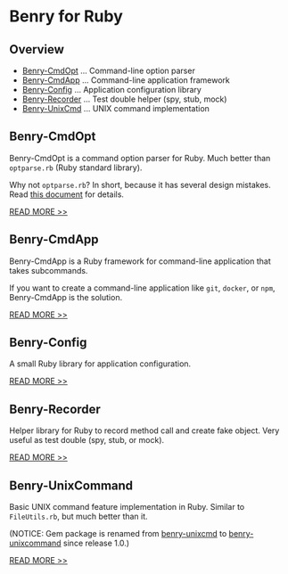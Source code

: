 # Benry for Ruby


## Overview

* [Benry-CmdOpt](#benry-cmdopt) ... Command-line option parser
* [Benry-CmdApp](#benry-cmdapp) ... Command-line application framework
* [Benry-Config](#benry-config) ... Application configuration library
* [Benry-Recorder](#benry-recorder) ... Test double helper (spy, stub, mock)
* [Benry-UnixCmd](#benry-unixcmd) ... UNIX command implementation


## Benry-CmdOpt

Benry-CmdOpt is a command option parser for Ruby.
Much better than ``optparse.rb`` (Ruby standard library).

Why not ``optparse.rb``? In short, because it has several design mistakes.
Read [this document](benry-cmdopt.html#why-not-optparserb) for details.

[READ MORE >>](benry-cmdopt.html)


## Benry-CmdApp

Benry-CmdApp is a Ruby framework for command-line application that takes subcommands.

If you want to create a command-line application like ``git``, ``docker``, or ``npm``,
Benry-CmdApp is the solution.

[READ MORE >>](benry-cmdapp.html)


## Benry-Config

A small Ruby library for application configuration.

[READ MORE >>](benry-config.html)


## Benry-Recorder

Helper library for Ruby to record method call and create fake object.
Very useful as test double (spy, stub, or mock).

[READ MORE >>](benry-recorder.html)


## Benry-UnixCommand

Basic UNIX command feature implementation in Ruby.
Similar to ``FileUtils.rb``, but much better than it.

(NOTICE: Gem package is renamed from [benry-unixcmd](https://rubygems.org/gems/benry-unixcmd) to [benry-unixcommand](https://rubygems.org/gems/benry-unixcommand) since release 1.0.)

[READ MORE >>](benry-unixcommand.html)
